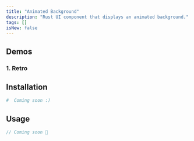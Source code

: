 ```yaml
---
title: "Animated Background"
description: "Rust UI component that displays an animated background."
tags: []
isNew: false
---
```




## Demos

### 1. Retro

<MdxDemoBackgroundRetro />







## Installation

```bash
#  Coming soon :)
```




## Usage

```rust
// Coming soon 🦀
```

